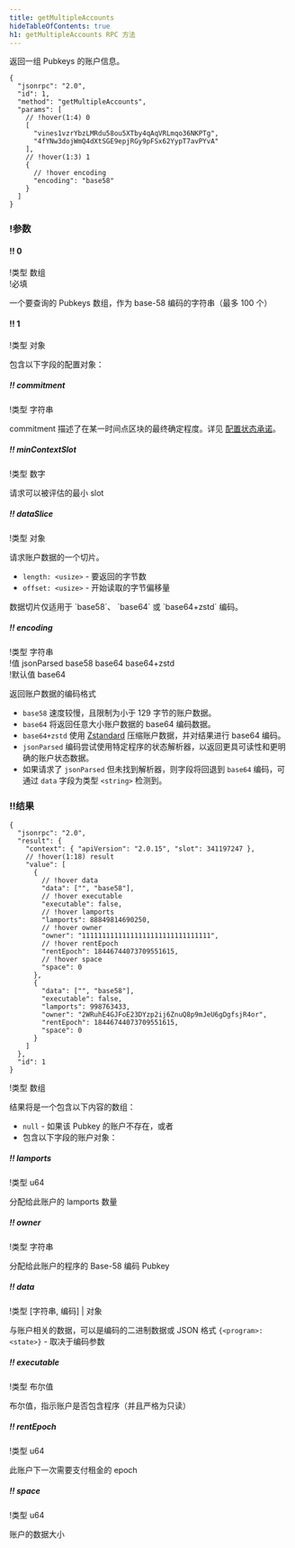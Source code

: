```yaml
---
title: getMultipleAccounts
hideTableOfContents: true
h1: getMultipleAccounts RPC 方法
---
```


返回一组 Pubkeys 的账户信息。

<APIMethod>

```jsonc !!request curl
{
  "jsonrpc": "2.0",
  "id": 1,
  "method": "getMultipleAccounts",
  "params": [
    // !hover(1:4) 0
    [
      "vines1vzrYbzLMRdu58ou5XTby4qAqVRLmqo36NKPTg",
      "4fYNw3dojWmQ4dXtSGE9epjRGy9pFSx62YypT7avPYvA"
    ],
    // !hover(1:3) 1
    {
      // !hover encoding
      "encoding": "base58"
    }
  ]
}
```

### !参数

#### !! 0

!类型 数组  
!必填

一个要查询的 Pubkeys 数组，作为 base-58 编码的字符串（最多 100 个）

#### !! 1

!类型 对象

包含以下字段的配置对象：

##### !! commitment

!类型 字符串

commitment 描述了在某一时间点区块的最终确定程度。详见
[配置状态承诺](/docs/rpc#configuring-state-commitment)。

##### !! minContextSlot

!类型 数字

请求可以被评估的最小 slot

##### !! dataSlice

!类型 对象

请求账户数据的一个切片。

- `length: <usize>` - 要返回的字节数
- `offset: <usize>` - 开始读取的字节偏移量

<Callout type="info">
  数据切片仅适用于
  `base58`、
  `base64` 或
  `base64+zstd` 编码。
</Callout>

##### !! encoding

!类型 字符串  
!值 jsonParsed base58 base64 base64+zstd  
!默认值 base64

返回账户数据的编码格式

- `base58` 速度较慢，且限制为小于 129 字节的账户数据。
- `base64` 将返回任意大小账户数据的 base64 编码数据。
- `base64+zstd` 使用
  [Zstandard](https://facebook.github.io/zstd/)
  压缩账户数据，并对结果进行 base64 编码。
- `jsonParsed` 编码尝试使用特定程序的状态解析器，以返回更具可读性和更明确的账户状态数据。
- 如果请求了 `jsonParsed` 但未找到解析器，则字段将回退到 `base64` 编码，可通过 `data` 字段为类型 `<string>` 检测到。

### !!结果

```jsonc !response
{
  "jsonrpc": "2.0",
  "result": {
    "context": { "apiVersion": "2.0.15", "slot": 341197247 },
    // !hover(1:18) result
    "value": [
      {
        // !hover data
        "data": ["", "base58"],
        // !hover executable
        "executable": false,
        // !hover lamports
        "lamports": 88849814690250,
        // !hover owner
        "owner": "11111111111111111111111111111111",
        // !hover rentEpoch
        "rentEpoch": 18446744073709551615,
        // !hover space
        "space": 0
      },
      {
        "data": ["", "base58"],
        "executable": false,
        "lamports": 998763433,
        "owner": "2WRuhE4GJFoE23DYzp2ij6ZnuQ8p9mJeU6gDgfsjR4or",
        "rentEpoch": 18446744073709551615,
        "space": 0
      }
    ]
  },
  "id": 1
}
```

!类型 数组

结果将是一个包含以下内容的数组：

- `null` - 如果该 Pubkey 的账户不存在，或者
- 包含以下字段的账户对象：

##### !! lamports

!类型 u64

分配给此账户的 lamports 数量

##### !! owner

!类型 字符串

分配给此账户的程序的 Base-58 编码 Pubkey

##### !! data

!类型 [字符串, 编码] | 对象

与账户相关的数据，可以是编码的二进制数据或 JSON 格式 `{<program>: <state>}` - 取决于编码参数

##### !! executable

!类型 布尔值

布尔值，指示账户是否包含程序（并且严格为只读）

##### !! rentEpoch

!类型 u64

此账户下一次需要支付租金的 epoch

##### !! space

!类型 u64

账户的数据大小

</APIMethod>
